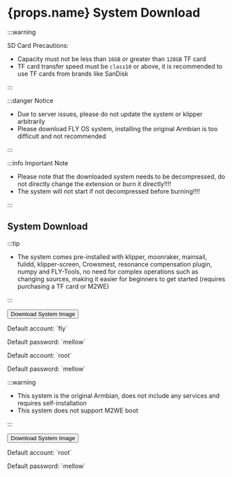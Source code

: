 # {props.name} System Download

:::warning

SD Card Precautions:

* Capacity must not be less than `16GB` or greater than `128GB` TF card
* TF card transfer speed must be `class10` or above, it is recommended to use TF cards from brands like SanDisk

:::

:::danger Notice

* Due to server issues, please do not update the system or klipper arbitrarily
* Please download FLY OS system, installing the original Armbian is too difficult and not recommended

:::

:::info Important Note

* Please note that the downloaded system needs to be decompressed, do not directly change the extension or burn it directly!!!!
* The system will not start if not decompressed before burning!!!!

:::

## System Download

<Tabs>
  <TabItem value="flyos" label="FLYOS (Based on Armbian)" default>

:::tip

* The system comes pre-installed with klipper, moonraker, mainsail, fulidd, klipper-screen, Crowsmest, resonance compensation plugin, numpy and FLY-Tools, no need for complex operations such as changing sources, making it easier for beginners to get started (requires purchasing a TF card or M2WE)

:::

<Button variant="contained" disableElevation href="https://cdn.mellow.klipper.cn/IMG/Beta/FlyOS_h5_3.3.4_fix_20240928.img.xz">Download System Image</Button>

<Tabs>
<TabItem value="fly" label="Regular User" default>
<p>Default account: `fly`</p>
<p>Default password: `mellow`</p>
  </TabItem>
  <TabItem value="root" label="Root User" default>
<p>Default account: `root`</p>
<p>Default password: `mellow`</p>
  </TabItem>
</Tabs>
  </TabItem>
<TabItem value="armbian" label="Original Armbian">

:::warning

* This system is the original Armbian, does not include any services and requires self-installation
* This system does not support M2WE boot

:::

<Button variant="contained" color="success" disableElevation href="https://cdn.mellow.klipper.cn/IMG/Release/Armbian_22.08.0-trunk_Flypiv1_bullseye_current_5.15.52.img.xz">Download System Image</Button>

<p>Default account: `root`</p>
<p>Default password: `mellow`</p>

  </TabItem>
</Tabs>